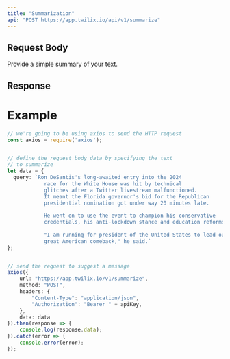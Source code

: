 ```yaml
---
title: "Summarization"
api: "POST https://app.twilix.io/api/v1/summarize"
---
```


## Request Body
<ParamField body="query" type="string">
  Provide a simple summary of your text.
</ParamField>

## Response
<Snippet file="header-application-type.mdx" />



# Example
```typescript summarization.ts
// we're going to be using axios to send the HTTP request
const axios = require('axios');


// define the request body data by specifying the text
// to summarize
let data = {
  query: `Ron DeSantis's long-awaited entry into the 2024 
            race for the White House was hit by technical 
            glitches after a Twitter livestream malfunctioned. 
            It meant the Florida governor's bid for the Republican 
            presidential nomination got under way 20 minutes late.
  
            He went on to use the event to champion his conservative 
            credentials, his anti-lockdown stance and education reforms.
  
            "I am running for president of the United States to lead our 
            great American comeback," he said.`
};


// send the request to suggest a message
axios({
    url: "https://app.twilix.io/v1/summarize",
    method: "POST",
    headers: {
        "Content-Type": "application/json",
        "Authorization": "Bearer " + apiKey,
    },
    data: data
}).then(response => {
    console.log(response.data);
}).catch(error => {
    console.error(error);
});


```